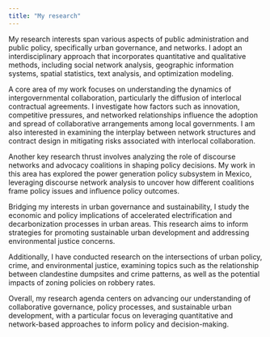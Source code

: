 ```yaml
---
title: "My research"
---
```


My research interests span various aspects of public administration and public policy, specifically urban governance, and networks. I adopt an interdisciplinary approach that incorporates quantitative and qualitative methods, including social network analysis, geographic information systems, spatial statistics, text analysis, and optimization modeling.

A core area of my work focuses on understanding the dynamics of intergovernmental collaboration, particularly the diffusion of interlocal contractual agreements. I investigate how factors such as innovation, competitive pressures, and networked relationships influence the adoption and spread of collaborative arrangements among local governments. I am also interested in examining the interplay between network structures and contract design in mitigating risks associated with interlocal collaboration.

Another key research thrust involves analyzing the role of discourse networks and advocacy coalitions in shaping policy decisions. My work in this area has explored the power generation policy subsystem in Mexico, leveraging discourse network analysis to uncover how different coalitions frame policy issues and influence policy outcomes.

Bridging my interests in urban governance and sustainability, I study the economic and policy implications of accelerated electrification and decarbonization processes in urban areas. This research aims to inform strategies for promoting sustainable urban development and addressing environmental justice concerns.

Additionally, I have conducted research on the intersections of urban policy, crime, and environmental justice, examining topics such as the relationship between clandestine dumpsites and crime patterns, as well as the potential impacts of zoning policies on robbery rates.

Overall, my research agenda centers on advancing our understanding of collaborative governance, policy processes, and sustainable urban development, with a particular focus on leveraging quantitative and network-based approaches to inform policy and decision-making.
